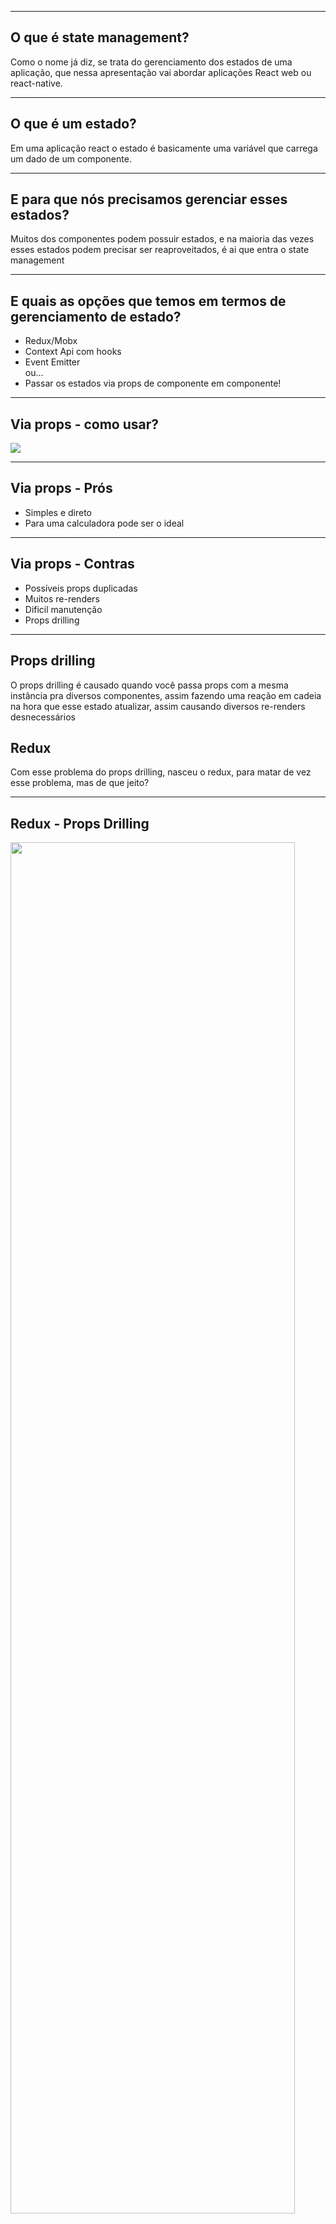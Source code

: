 

<Head>
  <title>State Management</title>
</Head>
<Content />

---

## O que é state management?

Como o nome já diz, se trata do gerenciamento dos estados de uma aplicação, que nessa apresentação vai abordar aplicações React web ou react-native.

---

## O que é um estado?

Em uma aplicação react o estado é basicamente uma variável que carrega um dado de um componente.

---

## E para que nós precisamos gerenciar esses estados?

Muitos dos componentes podem possuir estados, e na maioria das vezes esses estados podem precisar ser reaproveitados, é ai que entra o state management

---

## E quais as opções que temos em termos de gerenciamento de estado?

<ul>
  <Appear>
    <li>Redux/Mobx</li>
    <li>Context Api com hooks</li>
    <li>Event Emitter</li>
    ou...
    <li>Passar os estados via props de componente em componente!</li>
  </Appear>
</ul>

---

## Via props - como usar?

<Image src="./assets/print1.png"/>

---

## Via props - Prós

<ul>
  <Appear>
    <li>Simples e direto</li>
    <li>Para uma calculadora pode ser o ideal</li>
  </Appear>
</ul>

---

## Via props - Contras

<ul>
  <Appear>
    <li>Possíveis props duplicadas</li>
    <li>Muitos re-renders</li>
    <li>Dificil manutenção</li>
    <li>Props drilling</li>
  </Appear>
</ul>

---

## Props drilling

O props drilling é causado quando você passa props com a mesma instância pra diversos componentes, assim fazendo uma reação em cadeia na hora que esse estado atualizar, assim causando diversos re-renders desnecessários



## Redux

Com esse problema do props drilling, nasceu o redux, para matar de vez esse problema, mas de que jeito?

---

## Redux - Props Drilling

<Image src="./assets/propsdrilling.png" height="75%" width="95%"/>

---

## Redux - Como usar?

<ul>
  <Appear>
    <li>Criamos um provider</li>
    <li>Os types</li>
    <li>Os reducers</li>
    <li>As actions</li>
    <li>...E depois de tudo isso criado</li>
    <li>Podemos chamar a nossa função/prop no nosso componente através da função connect</li>
  </Appear>
</ul>

---

## Redux - Prós

<ul>
  <Appear>
    <li>Single source of truth</li>
    <li>Centralização dos estados</li>
    <li>Error handling</li>
    <li>Possibilidades de criar side-effects</li>
    <li>Debug com devTools</li>
  </Appear>
</ul>

---

## Redux - Contras

<ul>
  <Appear>
    <li>Grande dependência de uma library</li>
    <li>O código precisa estar muito bem estruturado para funcionar bem</li>
    <li>Complexidade na hora de criar novas funções</li>
    <li>Side-effects...</li>
  </Appear>
</ul>

---

## Context Api

Como o nome já diz, seria uma api do proprio React core que disponibiliza uma forma de criar um contexto que podemos utilizar para compartilhar estados ou funções

---

## Context Api 

O próprio redux utiliza o context api para comunicar suas props entre os componentes, e porque não podemos usar da forma mais pura?

---

## Context Api - Como usar?

<Image src="./assets/print2.png"/>

---

## Context Api - Prós

<ul>
  <Appear>
    <li>Total controle do contexto</li>
    <li>Fácilidade na criação</li>
    <li>Sem necessidade de uma library externa</li>
  </Appear>
</ul>

---

## Context Api - Contras

<ul>
  <Appear>
    <li>Total responsabilidade do desenvolvedor</li>
    <li>Atenção redobrada aos re-renders da aplicação</li>
  </Appear>
</ul>

---

## Event Emitter

A emissão de eventos é muito comum no backend, muitas vezes feita com grande maestria pelo apache kafka, outras vezes feita com a parte reativa da linguagem(ex: RxJava)

---

## Event Emitter

Existem várias formas de criar um event emitter, porém existe uma forma muito simples de aplicar a emissão de eventos entre componentes

---

## Event Emitter - Como usar?

<Image src="./assets/print3.png" height="120%"/>

---

## Event Emitter - Prós

<ul>
  <Appear>
    <li>Podemos criar side-effects de uma forma mais fácil</li>
    <li>Total liberdade no gerenciamento dos estados e das side-effects</li>
    <li>Simples e de fácil manutenção</li>
  </Appear>
</ul>

---

## Event Emitter - Contras

<ul>
  <Appear>
    <li>Total responsabilidade do desenvolvedor</li>
    <li>Dificil documentação(pelo menos por enquanto)</li>
    <li>Pode dificultar um pouco o entendimento de novos devs no projeto</li>
  </Appear>
</ul>

---

## Thats it 

Dúvidas?